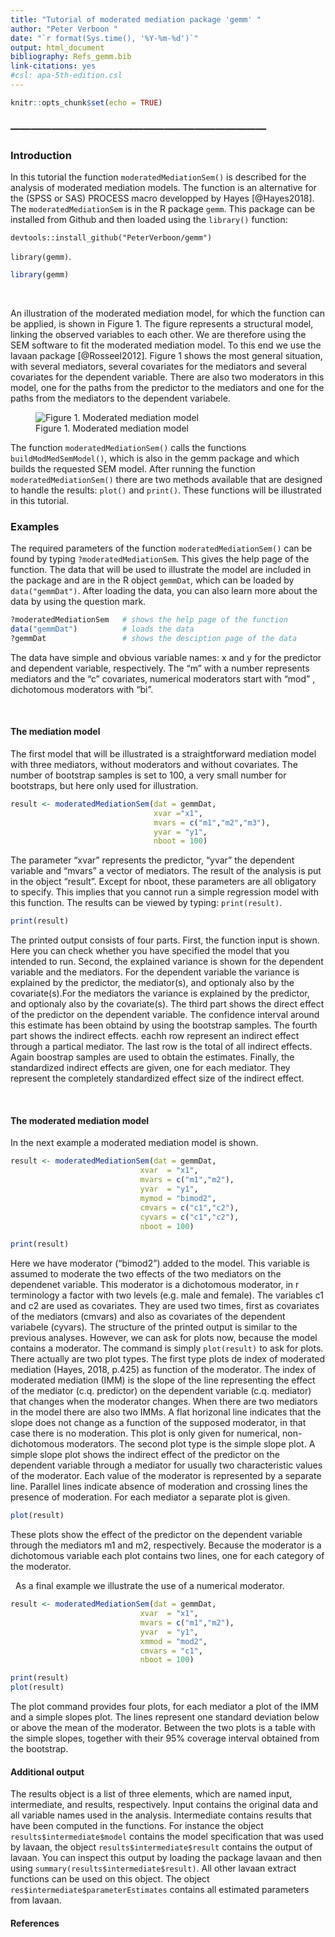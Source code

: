 ```yaml
---
title: "Tutorial of moderated mediation package 'gemm' "
author: "Peter Verboon "
date: "`r format(Sys.time(), '%Y-%m-%d')`"
output: html_document
bibliography: Refs_gemm.bib
link-citations: yes
#csl: apa-5th-edition.csl
---
```


```r
knitr::opts_chunk$set(echo = TRUE)
```

### ---------------------------------------------------------------------------

### Introduction

In this tutorial the function  ` moderatedMediationSem() ` is described for the analysis of moderated mediation models. The function is an alternative for the (SPSS or SAS) PROCESS macro developped by Hayes [@Hayes2018]. The ` moderatedMediationSem ` is in the R package ` gemm `. This package can be installed from Github and then loaded using the `library()` function: 

` devtools::install_github("PeterVerboon/gemm") ` 
   
` library(gemm) `. 


```r

library(gemm)

```

&nbsp;

An illustration of the moderated mediation model, for which the function can be applied, is shown in Figure 1. The figure represents a structural model, linking the observed variables to each other. We are therefore using the SEM software to fit the moderated mediation model. To this end we use the lavaan package [@Rosseel2012]. Figure 1 shows the most general situation, with several mediators, several covariates for the mediators and several covariates for the dependent variable. There are also two moderators in this model, one for the paths from the predictor to the mediators and one for the paths from the mediators to the dependent variabele.

![Figure 1. Moderated mediation model](Slide1.png)

The function ` moderatedMediationSem() ` calls the functions `buildModMedSemModel()`, which is also in the gemm package and which builds the requested SEM model. After running the function ` moderatedMediationSem() ` there are two methods available that are designed to handle the results: `plot()` and `print()`. These functions will be illustrated in this tutorial.
 

### Examples
The required parameters of the function ` moderatedMediationSem() ` can be found by typing `?moderatedMediationSem`.
This gives the help page of the function. The data that will be used to illustrate the model are included in the package and are in the R object `gemmDat`, which can be loaded by `data("gemmDat")`. After loading the data, you can also learn more about the data by using the question mark.

```r

?moderatedMediationSem   # shows the help page of the function
data("gemmDat")          # loads the data
?gemmDat                 # shows the desciption page of the data

```
The data have simple and obvious variable names: x and y for the predictor and dependent variable, respectively. The "m" with a number represents mediators and the "c" covariates, numerical moderators start with  "mod" , dichotomous moderators with "bi".

&nbsp;


#### The mediation model

The first model that will be illustrated is a straightforward mediation model with three mediators, without moderators and without covariates. The number of bootstrap samples is set to 100, a very small number for bootstraps, but here only used for illustration. 

```r

result <- moderatedMediationSem(dat = gemmDat, 
                                xvar ="x1", 
                                mvars = c("m1","m2","m3"),
                                yvar = "y1",
                                nboot = 100)
```

The parameter "xvar" represents the predictor, "yvar" the dependent variable and "mvars" a vector of mediators. The result of the analysis is put in the object "result". Except for nboot, these parameters are all obligatory to specify. This implies that you cannot run a simple regression model with this function.
The results can be viewed by typing: ` print(result)`.

```r

print(result)

```

The printed output consists of four parts. First, the function input is shown. Here you can check whether you have specified the model that you intended to run. Second, the explained variance is shown for the dependent variable and the mediators. For the dependent variable the variance is explained by the predictor, the mediator(s), and optionaly also by the covariate(s).For the mediators the variance is explained by the predictor, and optionaly also by the covariate(s). 
The third part shows the direct effect of the predictor on the dependent variable. The confidence interval around this estimate has been obtaind by using the bootstrap samples.
The fourth part shows the indirect effects. eachh row represent an indirect effect through a partical mediator. The last row is the total of all indirect effects. Again boostrap samples are used to obtain the estimates.
Finally, the standardized indirect effects are given, one for each mediator. They represent the completely standardized effect size of the indirect effect.
  
  
&nbsp;

#### The moderated mediation model

In the next example a moderated mediation model is shown.

```r

result <- moderatedMediationSem(dat = gemmDat, 
                             xvar  = "x1", 
                             mvars = c("m1","m2"), 
                             yvar  = "y1",
                             mymod = "bimod2", 
                             cmvars = c("c1","c2"), 
                             cyvars = c("c1","c2"),
                             nboot = 100)

print(result)
```


Here we have moderator ("bimod2") added to the model. This variable is assumed to moderate the two effects of the two mediators on the dependenet variable. This moderator is a dichotomous moderator, in r terminology a factor with two levels (e.g. male and female). The variables c1 and c2 are used as covariates. They are used two times, first as covariates of the mediators (cmvars) and also as covariates of the dependent variabele (cyvars).
The structure of the printed output is similar to the previous analyses. However, we can ask for plots now, because the model contains a moderator. The command is simply `plot(result)` to ask for plots. There actually are two plot types. The first type plots de index of moderated mediation (Hayes, 2018, p.425) as function of the moderator. The index of moderated mediation (IMM) is the slope of the line representing the effect of the mediator (c.q. predictor) on the dependent variable (c.q. mediator) that changes when the moderator changes. When there are two mediators in the model there are also two IMMs. A flat horizonal line indicates that the slope does not change as a function of the supposed moderator, in that case there is no moderation. This plot is only given for numerical, non-dichotomous moderators.
The second plot type is the simple slope plot. A simple slope plot shows the indirect effect of the predictor on the dependent variable through a mediator for usually two characteristic values of the moderator. Each value of the moderator is represented by a separate line. Parallel lines indicate absence of moderation and crossing lines the presence of moderation. For each mediator a separate plot is given. 
  
```r
plot(result)
```

These plots show the effect of the predictor on the dependent variable through the mediators m1 and m2, respectively. Because the moderator is a dichotomous variable each plot contains two lines, one for each category of the moderator.

&nbsp;
As a final example we illustrate the use of a numerical moderator.

```r

result <- moderatedMediationSem(dat = gemmDat, 
                             xvar  = "x1", 
                             mvars = c("m1","m2"), 
                             yvar  = "y1",
                             xmmod = "mod2", 
                             cmvars = "c1", 
                             nboot = 100)

print(result)
plot(result)
```


The plot command provides four plots, for each mediator a plot of the IMM and a simple slopes plot. The lines represent one standard deviation below or above the mean of the moderator. Between the two plots is a table with the simple slopes, together with their 95% coverage interval obtained from the bootstrap.

####  Additional output

The results object is a list of three elements, which are named input, intermediate, and results, respectively. Input contains the original data and all variable names used in the analysis. Intermediate contains results that have been computed in the functions. For instance the object `results$intermediate$model ` contains the model specification that was used by lavaan, the object `results$intermediate$result ` contains the output of lavaan. You can inspect this output by loading the package lavaan and then using `summary(results$intermediate$result)`. All other lavaan extract functions can be used on this object. The object `res$intermediate$parameterEstimates` contains all estimated parameters from lavaan. 



#### References
